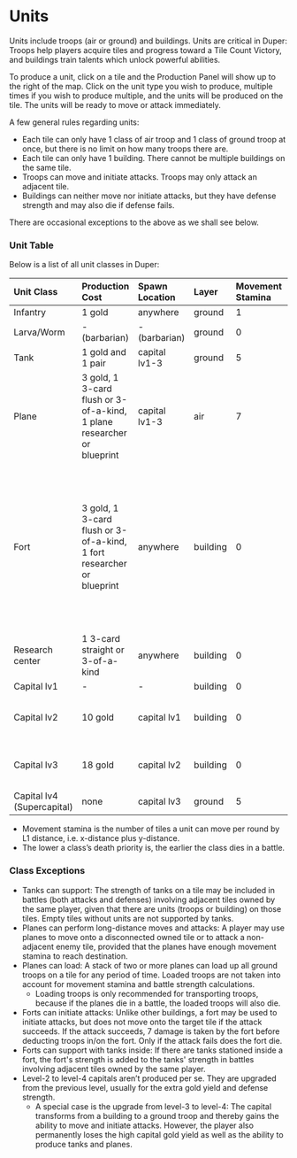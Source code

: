 # Units

Units include troops (air or ground) and buildings. Units are critical in Duper: Troops help players acquire tiles and progress toward a Tile Count Victory, and buildings train talents which unlock powerful abilities.

To produce a unit, click on a tile and the Production Panel will show up to the right of the map. Click on the unit type you wish to produce, multiple times if you wish to produce multiple, and the units will be produced on the tile. The units will be ready to move or attack immediately.

A few general rules regarding units:

- Each tile can only have 1 class of air troop and 1 class of ground troop at once, but there is no limit on how many troops there are.
- Each tile can only have 1 building. There cannot be multiple buildings on the same tile.
- Troops can move and initiate attacks. Troops may only attack an adjacent tile.
- Buildings can neither move nor initiate attacks, but they have defense strength and may also die if defense fails.

There are occasional exceptions to the above as we shall see below.

### Unit Table

Below is a list of all unit classes in Duper:

| Unit Class                 | Production Cost                                         | Spawn Location | Layer    | Movement Stamina | Strength | Death Priority        | Class Exceptions                                     |
| :------------------------- | :------------------------------------------------------ | :------------- | :------- | :--------------- | :------- | :-------------------- | :--------------------------------------------------- |
| Infantry                   | 1 gold                                                  | anywhere       | ground   | 1                | 1        | 1                     |                                                      |
| Larva/Worm                 | - (barbarian)                                           | - (barbarian)  | ground   | 0                | 1        | 1                     |                                                      |
| Tank                       | 1 gold and 1 pair                                       | capital lv1-3  | ground   | 5                | 3        | 2, or 5 if supporting | can support                                          |
| Plane                      | 3 gold, 1 3-card flush or 3-of-a-kind, 1 plane researcher or blueprint | capital lv1-3  | air      | 7                | 4        | 3                     | can perform long-distance moves and attack; can load |
| Fort                       | 3 gold, 1 3-card flush or 3-of-a-kind, 1 fort researcher or blueprint  | anywhere       | building | 0                | 7        | 1 if no troops on tile, otherwise same as the highest death priority troops on tile but only dies if all troops on tile die                     | can initiate attacks; can support if tanks inside  |
| Research center            | 1 3-card straight or 3-of-a-kind                                    | anywhere       | building | 0                | 0        | - (doesn't die)                     |                                     |
| Capital lv1                | -                                                       | -              | building | 0                | 12       | 6                     |                                                      |
| Capital lv2                | 10 gold                                                 | capital lv1    | building | 0                | 16       | 6                     | replaces capital lv1; deals 1 card                   |
| Capital lv3                | 18 gold                                                 | capital lv2    | building | 0                | 20       | 6                     | replaces capital lv2; deals 2 cards                  |
| Capital lv4 (Supercapital) | none                                   | capital lv3    | ground   | 5                | 21       | 4                     | replaces capital lv3                                 |

- Movement stamina is the number of tiles a unit can move per round by L1 distance, i.e. x-distance plus y-distance.
- The lower a class’s death priority is, the earlier the class dies in a battle.

### Class Exceptions

- Tanks can support: The strength of tanks on a tile may be included in battles (both attacks and defenses) involving adjacent tiles owned by the same player, given that there are units (troops or building) on those tiles. Empty tiles without units are not supported by tanks.
- Planes can perform long-distance moves and attacks: A player may use planes to move onto a disconnected owned tile or to attack a non-adjacent enemy tile, provided that the planes have enough movement stamina to reach destination.
- Planes can load: A stack of two or more planes can load up all ground troops on a tile for any period of time. Loaded troops are not taken into account for movement stamina and battle strength calculations.
  - Loading troops is only recommended for transporting troops, because if the planes die in a battle, the loaded troops will also die.
- Forts can initiate attacks: Unlike other buildings, a fort may be used to initiate attacks, but does not move onto the target tile if the attack succeeds. If the attack succeeds, 7 damage is taken by the fort before deducting troops in/on the fort. Only if the attack fails does the fort die.
- Forts can support with tanks inside: If there are tanks stationed inside a fort, the fort's strength is added to the tanks' strength in battles involving adjacent tiles owned by the same player.
- Level-2 to level-4 capitals aren’t produced per se. They are upgraded from the previous level, usually for the extra gold yield and defense strength.
  - A special case is the upgrade from level-3 to level-4: The capital transforms from a building to a ground troop and thereby gains the ability to move and initiate attacks. However, the player also permanently loses the high capital gold yield as well as the ability to produce tanks and planes.
